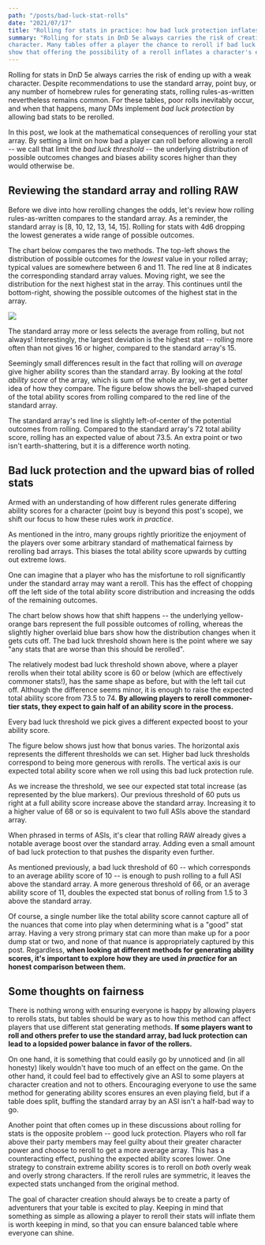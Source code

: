 ```yaml
---
path: "/posts/bad-luck-stat-rolls"
date: "2021/07/17"
title: "Rolling for stats in practice: how bad luck protection inflates ability scores"
summary: "Rolling for stats in DnD 5e always carries the risk of creating a weak 
character. Many tables offer a player the chance to reroll if bad luck strikes. We 
show that offering the possibility of a reroll inflates a character's expected stats."
---
```



Rolling for stats in DnD 5e always carries the risk of ending up with
a weak character. Despite recommendations to use the standard array,
point buy, or any number of homebrew rules for generating stats, rolling
rules-as-written nevertheless remains common. For these tables, poor rolls
inevitably occur, and when that happens, many DMs implement _bad luck
protection_ by allowing bad stats to be rerolled.

In this post, we look at the mathematical consequences of rerolling your stat
array. By setting a limit on how bad a player can roll before allowing a
reroll -- we call that limit the _bad luck threshold_ -- the underlying
distribution of possible outcomes changes and biases ability scores higher
than they would otherwise be.

## Reviewing the standard array and rolling RAW

Before we dive into how rerolling changes the odds, let's review how rolling 
rules-as-written compares to the standard array. As a reminder, the standard
array is [8, 10, 12, 13, 14, 15]. Rolling for stats with 4d6 dropping the
lowest generates a wide range of possible outcomes.

The chart below compares the two methods. The top-left shows the distribution
of possible outcomes for the _lowest_ value in your rolled array; typical
values are somewhere between 6 and 11. The red line at 8 indicates the
corresponding standard array values. Moving right, we see the distribution 
for the next highest stat in the array. This continues until the bottom-right,
showing the possible outcomes of the highest stat in the array.

<img src={rolling_vs_standard_array} />

The standard array more or less selects the average from rolling, but not 
always! Interestingly, the largest deviation is the highest stat -- rolling
more often than not gives 16 or higher, compared to the standard array's 15.

Seemingly small differences result in the fact that rolling will _on average_
give higher ability scores than the standard array. By looking at the _total
ability score_ of the array, which is sum of the whole array, we get a
better idea of how they compare. The figure below shows the bell-shaped 
curved of the total ability scores from rolling compared to the red line of 
the standard array.

<VegaWrapper spec={total_stat_rolling_vs_standard_vega} />

The standard array's red line is slightly left-of-center of the
potential outcomes from rolling. Compared to the standard array's 72 total 
ability score, rolling has an expected value of about 73.5. An extra point or
two isn't earth-shattering, but it is a difference worth noting.

## Bad luck protection and the upward bias of rolled stats

Armed with an understanding of how different rules generate differing ability
scores for a character (point buy is beyond this post's scope), we shift our 
focus to how these rules work _in practice_.

As mentioned in the intro, many groups rightly prioritize the enjoyment of
the players over some arbitrary standard of mathematical fairness by
rerolling bad arrays. This biases the total ability score upwards by cutting
out extreme lows.

One can imagine that a player who has the misfortune to roll significantly
under the standard array may want a reroll. This has the effect of chopping
off the left side of the total ability score distribution and increasing the
odds of the remaining outcomes.

The chart below shows how that shift happens -- the underlying yellow-orange
bars represent the full possible outcomes of rolling, whereas the slightly
higher overlaid blue bars show how the distribution changes when it gets cuts
off. The bad luck threshold shown here is the point where we say "any stats 
that are worse than this should be rerolled".

<VegaWrapper spec={total_stat_threshold_vega} />

The relatively modest bad luck threshold shown above, where a player rerolls
when their total ability score is 60 or below (which are effectively commoner
stats!), has the same shape as before, but with the left tail cut off.
Although the difference seems minor, it is enough to raise the expected total
ability score from 73.5 to 74. **By allowing players to reroll commoner-tier
stats, they expect to gain half of an ability score in the process.**

Every bad luck threshold we pick gives a different expected boost to your
ability score. 

The figure below shows just how that bonus varies. The horizontal axis
represents the different thresholds we can set. Higher bad luck thresholds
correspond to being more generous with rerolls. The vertical axis is our
expected total ability score when we roll using this bad luck protection
rule.

As we increase the threshold, we see our expected stat total increase (as 
represented by the blue markers). Our previous threshold of 60 puts us right 
at a full ability score increase above the standard array. Increasing it to 
a higher value of 68 or so is equivalent to two full ASIs above the standard 
array.

<VegaWrapper spec={excess_stat_bad_luck_vega} />

When phrased in terms of ASIs, it's clear that rolling RAW already gives a
notable average boost over the standard array. Adding even a small amount of
bad luck protection to that pushes the disparity even further.

As mentioned previously, a bad luck threshold of 60 -- which corresponds 
to an average ability score of 10 -- is enough to push rolling to a full 
ASI above the standard array. A more generous threshold of 66, or an 
average ability score of 11, doubles the expected stat bonus of rolling 
from 1.5 to 3 above the standard array.

Of course, a single number like the total ability score cannot capture 
all of the nuances that come into play when determining what is a "good"
stat array. Having a very strong primary stat can more than make up for 
a poor dump stat or two, and none of that nuance is appropriately 
captured by this post. Regardless, **when looking at different methods 
for generating ability scores, it's important to explore how they are 
used _in practice_ for an honest comparison between them.**

## Some thoughts on fairness 

There is nothing wrong with ensuring everyone is happy by allowing players to
rerolls stats, but tables should be wary as to how this method can affect
players that use different stat generating methods. **If some players want to
roll and others prefer to use the standard array, bad luck protection can
lead to a lopsided power balance in favor of the rollers.**

On one hand, it is something that could easily go by unnoticed and (in all
honesty) likely wouldn't have too much of an effect on the game. On the other
hand, it could feel bad to effectively give an ASI to some players at
character creation and not to others. Encouraging everyone to use the same
method for generating ability scores ensures an even playing field, but if a
table does split, buffing the standard array by an ASI isn't a half-bad way
to go.

Another point that often comes up in these discussions about rolling for stats 
is the opposite problem -- good luck protection. Players who roll far above 
their party members may feel guilty about their greater character power and 
choose to reroll to get a more average array. This has a counteracting
effect, pushing the expected ability scores lower. One strategy to constrain
extreme ability scores is to reroll on _both_ overly weak and overly 
strong characters. If the reroll rules are symmetric, it leaves the expected 
stats unchanged from the original method. 

The goal of character creation should always be to create a party of
adventurers that your table is excited to play. Keeping in mind that something 
as simple as allowing a player to reroll their stats will inflate them is
worth keeping in mind, so that you can ensure balanced table where everyone
can shine.